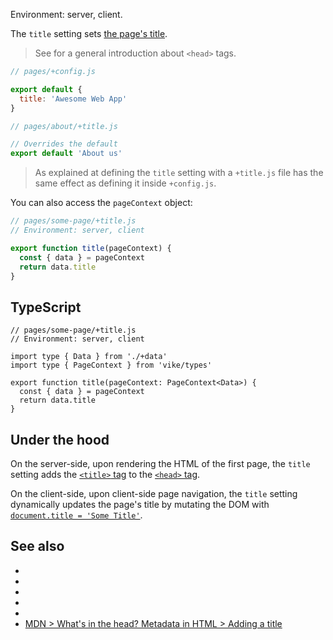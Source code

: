 

Environment: server, client. <ImplementedBy noCustomGuide />

The `title` setting sets [the page's title](https://developer.mozilla.org/en-US/docs/Learn/HTML/Introduction_to_HTML/The_head_metadata_in_HTML#adding_a_title).

> See <Link href="/head" /> for a general introduction about `<head>` tags.

```js
// pages/+config.js

export default {
  title: 'Awesome Web App'
}
```

```js
// pages/about/+title.js

// Overrides the default
export default 'About us'
```

> As explained at <Link href="/config#files"/> defining the `title` setting with a `+title.js` file has the same effect as defining it inside `+config.js`.

You can also access the <Link href="/pageContext">`pageContext` object</Link>:

```js
// pages/some-page/+title.js
// Environment: server, client

export function title(pageContext) {
  const { data } = pageContext
  return data.title
}
```

## TypeScript

```tsx
// pages/some-page/+title.js
// Environment: server, client

import type { Data } from './+data'
import type { PageContext } from 'vike/types'

export function title(pageContext: PageContext<Data>) {
  const { data } = pageContext
  return data.title
}
```

## Under the hood

On the server-side, upon rendering the HTML of the first page, the `title` setting adds the [`<title>` tag](https://developer.mozilla.org/en-US/docs/Web/HTML/Element/title) to the [`<head>` tag](https://developer.mozilla.org/en-US/docs/Learn/HTML/Introduction_to_HTML/The_head_metadata_in_HTML).

On the client-side, upon <Link href="/client-routing">client-side page navigation</Link>, the `title` setting dynamically updates the page's title by mutating the DOM with [`document.title = 'Some Title'`](https://developer.mozilla.org/en-US/docs/Web/API/Document/title).

## See also

- <Link href="/head" />
- <Link href="/Head-setting" />
- <Link href="/description" />
- <Link href="/viewport" />
- <Link href="/image" />
- [MDN > What's in the head? Metadata in HTML > Adding a title](https://developer.mozilla.org/en-US/docs/Learn/HTML/Introduction_to_HTML/The_head_metadata_in_HTML#adding_a_title)
